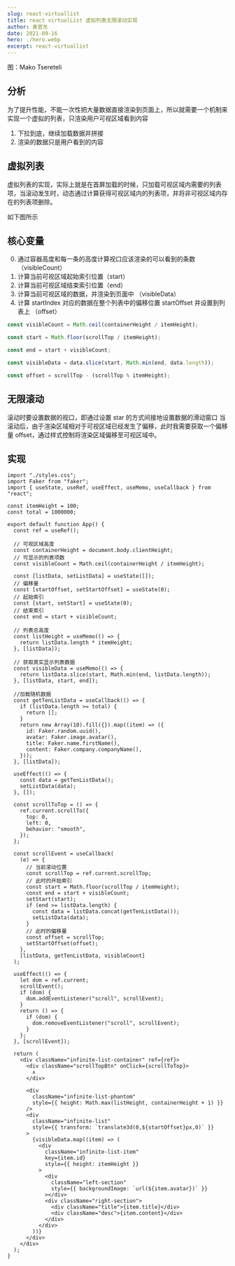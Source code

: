 ```yaml
---
slug: react-virtuallist
title: react virtualList 虚拟列表无限滚动实现
author: 袁官东
date: 2021-09-16
hero: ./hero.webp
excerpt: react-virtuallist
---
```


<div className={"img-desc"}>图：Mako Tsereteli</div>


## 分析

为了提升性能，不能一次性把大量数据直接渲染到页面上，所以就需要一个机制来实现一个虚拟的列表，只渲染用户可视区域看到内容

1. 下拉到底，继续加载数据并拼接
2. 渲染的数据只是用户看到的内容

## 虚拟列表

虚拟列表的实现，实际上就是在首屏加载的时候，只加载可视区域内需要的列表项，当滚动发生时，动态通过计算获得可视区域内的列表项，并将非可视区域内存在的列表项删除。

如下图所示

<div className="art-container">
  <Draw name="virtuallist" />
</div>

## 核心变量

0. 通过容器高度和每一条的高度计算视口应该渲染的可以看到的条数（visibleCount）
1. 计算当前可视区域起始索引位置（start）
2. 计算当前可视区域结束索引位置（end）
3. 计算当前可视区域的数据，并渲染到页面中 （visibleData）
4. 计算 startIndex 对应的数据在整个列表中的偏移位置 startOffset 并设置到列表上 （offset）

```js
const visibleCount = Math.ceil(containerHeight / itemHeight);

const start = Math.floor(scrollTop / itemHeight);

const end = start + visibleCount;

const visibleData = data.slice(start, Math.min(end, data.length));

const offset = scrollTop - (scrollTop % itemHeight);
```

## 无限滚动

滚动时要设置数据的视口，即通过设置 star 的方式间接地设置数据的滑动窗口
当滚动后，由于渲染区域相对于可视区域已经发生了偏移，此时我需要获取一个偏移量 offset，通过样式控制将渲染区域偏移至可视区域中。

## 实现

```tsx
import "./styles.css";
import Faker from "faker";
import { useState, useRef, useEffect, useMemo, useCallback } from "react";

const itemHeight = 100;
const total = 1000000;

export default function App() {
  const ref = useRef();

  // 可视区域高度
  const containerHeight = document.body.clientHeight;
  // 可显示的列表项数
  const visibleCount = Math.ceil(containerHeight / itemHeight);

  const [listData, setListData] = useState([]);
  // 偏移量
  const [startOffset, setStartOffset] = useState(0);
  // 起始索引
  const [start, setStart] = useState(0);
  // 结束索引
  const end = start + visibleCount;

  // 列表总高度
  const listHeight = useMemo(() => {
    return listData.length * itemHeight;
  }, [listData]);

  // 获取真实显示列表数据
  const visibleData = useMemo(() => {
    return listData.slice(start, Math.min(end, listData.length));
  }, [listData, start, end]);

  //加载随机数据
  const getTenListData = useCallback(() => {
    if (listData.length >= total) {
      return [];
    }
    return new Array(10).fill({}).map((item) => ({
      id: Faker.random.uuid(),
      avatar: Faker.image.avatar(),
      title: Faker.name.firstName(),
      content: Faker.company.companyName(),
    }));
  }, [listData]);

  useEffect(() => {
    const data = getTenListData();
    setListData(data);
  }, []);

  const scrollToTop = () => {
    ref.current.scrollTo({
      top: 0,
      left: 0,
      behavior: "smooth",
    });
  };

  const scrollEvent = useCallback(
    (e) => {
      // 当前滚动位置
      const scrollTop = ref.current.scrollTop;
      // 此时的开始索引
      const start = Math.floor(scrollTop / itemHeight);
      const end = start + visibleCount;
      setStart(start);
      if (end >= listData.length) {
        const data = listData.concat(getTenListData());
        setListData(data);
      }
      // 此时的偏移量
      const offset = scrollTop;
      setStartOffset(offset);
    },
    [listData, getTenListData, visibleCount]
  );

  useEffect(() => {
    let dom = ref.current;
    scrollEvent();
    if (dom) {
      dom.addEventListener("scroll", scrollEvent);
    }
    return () => {
      if (dom) {
        dom.removeEventListener("scroll", scrollEvent);
      }
    };
  }, [scrollEvent]);

  return (
    <div className="infinite-list-container" ref={ref}>
      <div className="scrollTopBtn" onClick={scrollToTop}>
        ∧
      </div>

      <div
        className="infinite-list-phantom"
        style={{ height: Math.max(listHeight, containerHeight + 1) }}
      />
      <div
        className="infinite-list"
        style={{ transform: `translate3d(0,${startOffset}px,0)` }}
      >
        {visibleData.map((item) => (
          <div
            className="infinite-list-item"
            key={item.id}
            style={{ height: itemHeight }}
          >
            <div
              className="left-section"
              style={{ backgroundImage: `url(${item.avatar})` }}
            ></div>
            <div className="right-section">
              <div className="title">{item.title}</div>
              <div className="desc">{item.content}</div>
            </div>
          </div>
        ))}
      </div>
    </div>
  );
}
```

<div className="art-container">
  <a
    href="https://codesandbox.io/s/react-virtuallist-qury0"
    target="_blank"
    style={{
      marginBottom: 20,
      width: 184,
      height: 40,
      display: "block",
      background:
        'url("https://codesandbox.io/static/img/play-codesandbox.svg")',
    }}
  ></a>
</div>
